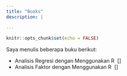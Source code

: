 ```yaml
---
title: "Books"
description: |
  
---
```


```r
knitr::opts_chunk$set(echo = FALSE)
```

Saya menulis beberapa buku berikut:

- Analisis Regresi dengan Menggunakan R&nbsp; [<a href="https://bangtedy.github.io/analisisregresi/"><i class="fas fa-book"></i></a>]
- Analisis Faktor dengan Menggunakan R&nbsp; [<a href="https://bangtedy.github.io/analisisfaktor/"><i class="fas fa-book"></i></a>]
